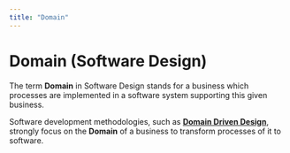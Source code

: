 ```yaml
---
title: "Domain"
---
```


# Domain (Software Design)

The term **Domain** in Software Design stands for a business which processes are implemented in a software system
supporting this given business.

Software development methodologies, such as [**Domain Driven Design**](ddd.domaindrivendesign), strongly focus
on the **Domain** of a business to transform processes of it to software.